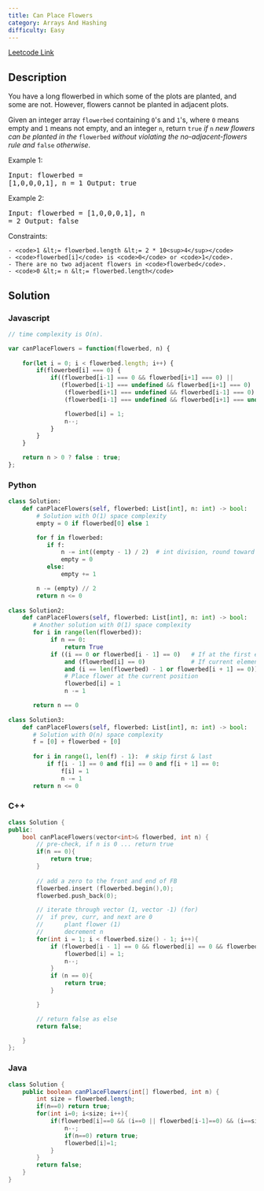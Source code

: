 ```yaml
---
title: Can Place Flowers
category: Arrays And Hashing
difficulty: Easy
---
```


<Callout>

[Leetcode Link](https://leetcode.com/problems/can-place-flowers)

</Callout>

## Description
You have a long flowerbed in which some of the plots are planted, and some are not. However, flowers cannot be planted in adjacent plots.

Given an integer array <code>flowerbed</code> containing <code>0</code>&#39;s and <code>1</code>&#39;s, where <code>0</code> means empty and <code>1</code> means not empty, and an integer <code>n</code>, return <code>true</code> *if* <code>n</code> *new flowers can be planted in the* <code>flowerbed</code> *without violating the no-adjacent-flowers rule and* <code>false</code> *otherwise*.

 
Example 1:
<br /><pre className="overflow-x-auto">Input: flowerbed = [1,0,0,0,1], n = 1
Output: true
</pre>Example 2:
<br /><pre className="overflow-x-auto">Input: flowerbed = [1,0,0,0,1], n = 2
Output: false
</pre>
 
Constraints:


	- <code>1 &lt;= flowerbed.length &lt;= 2 * 10<sup>4</sup></code>
	- <code>flowerbed[i]</code> is <code>0</code> or <code>1</code>.
	- There are no two adjacent flowers in <code>flowerbed</code>.
	- <code>0 &lt;= n &lt;= flowerbed.length</code>



## Solution

### Javascript
```javascript
// time complexity is O(n). 

var canPlaceFlowers = function(flowerbed, n) {
    
    for(let i = 0; i < flowerbed.length; i++) {
        if(flowerbed[i] === 0) {
            if((flowerbed[i-1] === 0 && flowerbed[i+1] === 0) || 
               (flowerbed[i-1] === undefined && flowerbed[i+1] === 0) || 
                (flowerbed[i+1] === undefined && flowerbed[i-1] === 0) || 
                (flowerbed[i-1] === undefined && flowerbed[i+1] === undefined && flowerbed[i] === 0)) {

                flowerbed[i] = 1;
                n--;
            } 
        }
    }

    return n > 0 ? false : true;
};

```
### Python
```python
class Solution:
    def canPlaceFlowers(self, flowerbed: List[int], n: int) -> bool:
        # Solution with O(1) space complexity
        empty = 0 if flowerbed[0] else 1

        for f in flowerbed:
           if f:
               n -= int((empty - 1) / 2)  # int division, round toward zero
               empty = 0
           else:
               empty += 1

        n -= (empty) // 2
        return n <= 0
        
class Solution2:
    def canPlaceFlowers(self, flowerbed: List[int], n: int) -> bool:
       # Another solution with O(1) space complexity
       for i in range(len(flowerbed)):
            if n == 0:
                return True
            if ((i == 0 or flowerbed[i - 1] == 0)   # If at the first element or the previous element equals to 0
                and (flowerbed[i] == 0)             # If current element equals to 0
                and (i == len(flowerbed) - 1 or flowerbed[i + 1] == 0)): # If at the last element or the next element equals to 0
                # Place flower at the current position
                flowerbed[i] = 1
                n -= 1

       return n == 0
       
class Solution3:
    def canPlaceFlowers(self, flowerbed: List[int], n: int) -> bool:
       # Solution with O(n) space complexity
       f = [0] + flowerbed + [0]
       
       for i in range(1, len(f) - 1):  # skip first & last
           if f[i - 1] == 0 and f[i] == 0 and f[i + 1] == 0:
               f[i] = 1
               n -= 1
       return n <= 0

```
### C++
```cpp
class Solution {
public:
    bool canPlaceFlowers(vector<int>& flowerbed, int n) {
        // pre-check, if n is 0 ... return true
        if(n == 0){
            return true;
        }
        
        // add a zero to the front and end of FB
        flowerbed.insert (flowerbed.begin(),0);
        flowerbed.push_back(0);

        // iterate through vector (1, vector -1) (for)
        //  if prev, curr, and next are 0
        //      plant flower (1)
        //      decrement n
        for(int i = 1; i < flowerbed.size() - 1; i++){
            if (flowerbed[i - 1] == 0 && flowerbed[i] == 0 && flowerbed[i+1] == 0){
                flowerbed[i] = 1;
                n--;
            }
            if (n == 0){
                return true;
            }

        }

        // return false as else
        return false;

    }
};

```
### Java
```java
class Solution {
    public boolean canPlaceFlowers(int[] flowerbed, int n) {
        int size = flowerbed.length;
        if(n==0) return true;
        for(int i=0; i<size; i++){
            if(flowerbed[i]==0 && (i==0 || flowerbed[i-1]==0) && (i==size-1 || flowerbed[i+1]==0)){
                n--;
                if(n==0) return true;
                flowerbed[i]=1;
            }
        }
        return false;
    }
}

```


